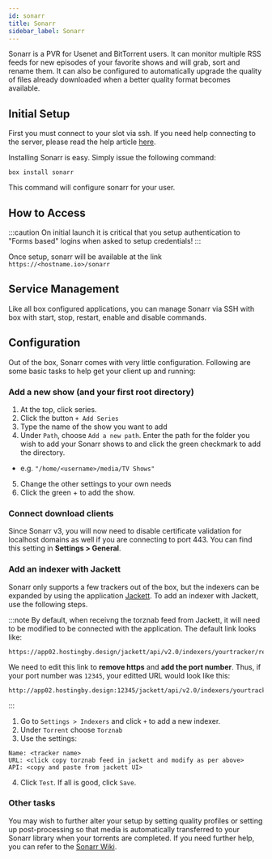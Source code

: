 ```yaml
---
id: sonarr
title: Sonarr
sidebar_label: Sonarr
---
```


Sonarr is a PVR for Usenet and BitTorrent users. It can monitor multiple RSS feeds for new episodes of your favorite shows and will grab, sort and rename them. It can also be configured to automatically upgrade the quality of files already downloaded when a better quality format becomes available.

## Initial Setup

First you must connect to your slot via ssh. If you need help connecting to the server, please read the help article [here](../getting-started/how-do-i-connect.md).

Installing Sonarr is easy. Simply issue the following command:

```plaintext main
box install sonarr
```

This command will configure sonarr for your user.

## How to Access

:::caution On initial launch it is critical that you setup authentication to "Forms based" logins when asked to setup credentials!
:::

Once setup, sonarr will be available at the link `https://<hostname.io>/sonarr`

## Service Management

Like all box configured applications, you can manage Sonarr via SSH with box with start, stop, restart, enable and disable commands.


<SystemdTabs service="sonarr" />

## Configuration

Out of the box, Sonarr comes with very little configuration. Following are some basic tasks to help get your client up and running:

### Add a new show (and your first root directory)

1. At the top, click series.
2. Click the button `+ Add Series`
3. Type the name of the show you want to add
4. Under `Path`, choose `Add a new path`. Enter the path for the folder you wish to add your Sonarr shows to and click the green checkmark to add the directory.

- e.g. `"/home/<username>/media/TV Shows"`

5. Change the other settings to your own needs
6. Click the green + to add the show.

### Connect download clients


<Clients />

Since Sonarr v3, you will now need to disable certificate validation for localhost domains as well if you are connecting to port 443. You can find this setting in **Settings > General**.

### Add an indexer with Jackett

Sonarr only supports a few trackers out of the box, but the indexers can be expanded by using the application [Jackett](jackett.mdx). To add an indexer with Jackett, use the following steps.

:::note
By default, when receivng the torznab feed from Jackett, it will need to be modified to be connected with the application. The default link looks like:

```plaintext
https://app02.hostingby.design/jackett/api/v2.0/indexers/yourtracker/results/torznab/
```

We need to edit this link to **remove https** and **add the port number**. Thus, if your port number was `12345`, your editted URL would look like this:

```plaintext
http://app02.hostingby.design:12345/jackett/api/v2.0/indexers/yourtracker/results/torznab/
```

:::

1. Go to `Settings > Indexers` and click `+` to add a new indexer.
2. Under `Torrent` choose `Torznab`
3. Use the settings:

```plaintext main
Name: <tracker name>
URL: <click copy torznab feed in jackett and modify as per above>
API: <copy and paste from jackett UI>
```

4. Click `Test`. If all is good, click `Save`.

### Other tasks

You may wish to further alter your setup by setting quality profiles or setting up post-processing so that media is automatically transferred to your Sonarr library when your torrents are completed. If you need further help, you can refer to the [Sonarr Wiki](https://github.com/Sonarr/Sonarr/wiki).
